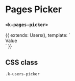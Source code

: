 
<Meta
  title="UI | Data / Picker / Users Picker"
  component={UsersPicker}
  decorators={[Padding]}
/>

# Pages Picker
### `<k-pages-picker>`

<Preview>
  <Story name="Regular">
    {{
      extends: Users(),
      template: `
        <div>
          <k-users-picker
            v-model="value"
            :options="options"
            :pagination="pagination"
            @paginate="onPaginate"
            layout="cardlets"
            label="Pick your favorite"
          />
          <k-headline class="mt-8 mb-3">Value</k-headline>
          <k-code-block :code="value" />
        </div>
      `
    }}
  </Story>
</Preview>

<Props of={UsersPicker} />

## CSS class

`.k-users-picker`
